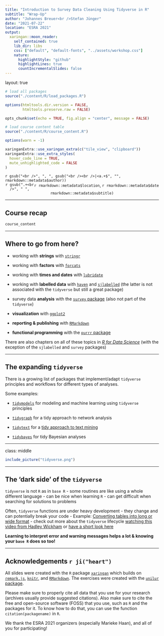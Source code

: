 ```yaml
---
title: "Introduction to Survey Data Cleaning Using Tidyverse in R"
subtitle: "Wrap-Up"
author: "Johannes Breuer<br />Stefan Jünger"
date: "2021-07-22"
location: "ESRA 2021"
output:
  xaringan::moon_reader:
    self_contained: true
    lib_dir: libs
    css: ["default", "default-fonts", "../assets/workshop.css"]
    nature:
      highlightStyle: "github"
      highlightLines: true
      countIncrementalSlides: false
---
```

layout: true

```r
# load all packages
source("./content/R/load_packages.R")

options(htmltools.dir.version = FALSE,
        htmltools.preserve.raw = FALSE)

opts_chunk$set(echo = TRUE, fig.align = "center", message = FALSE)

# load course content table
source("./content/R/course_content.R")

options(warn = -1)

xaringanExtra::use_xaringan_extra(c("tile_view", "clipboard"))
xaringanExtra::use_extra_styles(
  hover_code_line = TRUE,         
  mute_unhighlighted_code = FALSE  
)
```

<div class="my-footer">
  <div style="float: left;"><span>`r gsub("<br />", ", ", gsub("<br /><br />|<a.+$", "", rmarkdown::metadata$author))`</span></div>
  <div style="float: right;"><span>`r rmarkdown::metadata$location`, `r rmarkdown::metadata$date`</span></div>
  <div style="text-align: center;"><span>`r gsub(".+<br />", " ", rmarkdown::metadata$subtitle)`</span></div>
</div>

---

## Course recap

```r
course_content
```

---

## Where to go from here?

- working with **strings** with [`stringr`](https://stringr.tidyverse.org/index.html)

- working with **factors** with [`forcats`](https://forcats.tidyverse.org/)

- working with **times and dates** with [`lubridate`](https://lubridate.tidyverse.org/)

- working with **labelled data** with [`haven`](https://github.com/tidyverse/haven) and [`sjlabelled`](https://github.com/strengejacke/sjlabelled) (the latter is not associated with the `tidyverse` but still a great package)

- survey data **analysis** with the [`survey` package](https://cran.r-project.org/web/packages/survey/index.html) (also not part of the `tidyverse`)

- **visualization** with [`ggplot2`](https://ggplot2.tidyverse.org/)

- **reporting & publishing** with [`RMarkdown`](https://rmarkdown.rstudio.com)

- **functional programming** with the [`purrr` package](https://purrr.tidyverse.org/)

There are also chapters on all of these topics in [*R for Data Science*](https://r4ds.had.co.nz/index.html) (with the exception of the `sjlabelled` and `survey` packages)

---

## The expanding `tidyverse`

There is a growing list of packages that implement/adapt `tidyverse` principles and workflows for different types of analyses.  

Some examples:

- [`tidymodels`](https://www.tidymodels.org/) for modeling and machine learning using `tidyverse` principles

- [`tidygraph`](https://www.data-imaginist.com/2017/introducing-tidygraph/) for a tidy approach to network analysis

- [`tidytext`](https://cran.r-project.org/web/packages/tidytext/vignettes/tidytext.html) for a [tidy approach to text mining](https://www.tidytextmining.com/)

- [`tidybayes`](https://mjskay.github.io/tidybayes/index.html) for tidy Bayesian analyses

---

class: middle

```r
include_picture("tidyverse.png")
```

---

## The 'dark side' of the `tidyverse`

`tidyverse` is not `R` as in `base R`
- some routines are like using a whole different language
- can be nice when learning `R`
- can get difficult when searching for solutions to problems

Often, `tidyverse` functions are under heavy development
- they change and can potentially break your code
  - Example: [Converting tables into long or wide format](https://tidyr.tidyverse.org/news/index.html#pivoting)
- check out more about the `tidyverse` lifecycle [watching this video from Hadley Wickham](https://www.youtube.com/watch?v=izFssYRsLZs) or [have a short look here](https://lifecycle.r-lib.org/articles/stages.html#deprecated)

**Learning to interpret error and warning messages helps a lot & knowing your `base R` does so too!**

---

## Acknowledgements `r ji("heart")`

All slides were created with the `R` package [`xaringan`](https://github.com/yihui/xaringan) which builds on [`remark.js`](https://remarkjs.com), [`knitr`](http://yihui.name/knitr), and [`RMarkdown`](https://rmarkdown.rstudio.com). The exercises were created with the [`unilur` package](https://github.com/koncina/unilur).  

Please make sure to properly cite all data that you use for your research (archives usually provide suggested citations). Also make sure to cite the free and open-source software (FOSS) that you use, such as `R` and the packages for it. To know how to do that, you can use the function `citation(packagename)` in `R`.

We thank the ESRA 2021 organizers (especially Marieke Haan), and all of you for participating!
